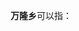 '''万隆乡'''可以指：
{{PRC admin/disambig|23/01/82/214/000|36/07/22/202/000|41/02/24/210/000}}
{{disambig|cat=三字中国乡名消歧义}}